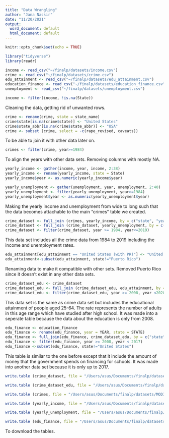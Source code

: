 ---
title: "Data Wrangling"
author: "Jana Nassir"
date: "11/20/2021"
output:
  word_document: default
  html_document: default
---

```{r setup, include=FALSE}
knitr::opts_chunk$set(echo = TRUE)
```

```{r}
library("tidyverse")
library(readr)
```

```{r}
income <- read_csv("~/finalp/datasets/income.csv")
crime <- read_csv("~/finalp/datasets/crime.csv")
edu_attainment <- read_csv("~/finalp/datasets/edu_attainment.csv")
education_finance <- read_csv("~/finalp/datasets/education_finance.csv")
unemployment <- read_csv("~/finalp/datasets/unemployment.csv")
```

```{r}
income <- filter(income, !is.na(State))
```
Cleaning the data, getting rid of unwanted rows.

```{r}
crime <- rename(crime, state = state_name)
crime$state[is.na(crime$state)] <- "United States"
crime$state_abbr[is.na(crime$state_abbr)] <- "USA"
crime <- subset (crime, select = -c(rape_revised, caveats))
```

To be able to join it with other data later on.

```{r}
crimes <- filter(crime, year>=1984)
```

To align the years with other data sets. Removing columns with mostly NA.

```{r}
yearly_income <- gather(income, year, income, 2:38) 
yearly_income <- rename(yearly_income, state = State)
yearly_income$year <- as.numeric(yearly_income$year)
```

```{r cars}
yearly_unemployment <- gather(unemployment, year, unemployment, 2:40)
yearly_unemployment <- filter(yearly_unemployment, year>=1984)
yearly_unemployment$year <- as.numeric(yearly_unemployment$year)
```

Making the yearly income and unemployment from wide to long such that the data becomes attachable to the main "crimes" table we created. 

```{r}
crime_dataset <- full_join (crimes, yearly_income, by = c("state", "year"))
crime_dataset <- full_join (crime_dataset, yearly_unemployment, by = c("state", "year"))
crime_dataset <- filter(crime_dataset, year >= 1984, year<=2019)
```

This data set includes all the crime data from 1984 to 2019 including the income and unemployment rates.

```{r}
edu_attainment[edu_attainment == "United States (with PR)"] <- "United States"
edu_attainment<-subset(edu_attainment, state!="Puerto Rico")
```

Renaming data to make it compatible with other sets. Removed Puerto Rico since it doesn't exist in any other data sets.

```{r}
crime_dataset_edu <- crime_dataset
crime_dataset_edu <- full_join (crime_dataset_edu, edu_attainment, by = c("state", "year"))
crime_dataset_edu <- filter(crime_dataset_edu, year >= 2008, year <2020)
```

This data set is the same as crime data set but includes the educational attainment of people aged 25-64. The rate represents the number of adults in this age range which have studied after high school. It was made into a seperate table because the data about the education is only from 2008.

```{r}
edu_finance <- education_finance
edu_finance <- rename(edu_finance, year = YEAR, state = STATE)
edu_finance <- full_join(edu_finance, crime_dataset_edu, by = c("state", "year"))
edu_finance <- filter(edu_finance, year >= 2008, year < 2017)
edu_finance <-subset(edu_finance, state!="United States")
```

This table is similar to the one before except that it include the amount of money that the government spends on financing for schools. It was made into another data set because it is only up to 2017. 


```{r}
write.table (crime_dataset, file = "/Users/asus/Documents/finalp/datasets/MODIFIED/crime_dataset.csv", row.names = F, sep = ",")

write.table (crime_dataset_edu, file = "/Users/asus/Documents/finalp/datasets/MODIFIED/crime_dataset_edu.csv", row.names = F, sep = ",")

write.table (crimes, file = "/Users/asus/Documents/finalp/datasets/MODIFIED/crimes.csv", row.names = F, sep = ",")

write.table (yearly_income, file = "/Users/asus/Documents/finalp/datasets/MODIFIED/yearly_income.csv", row.names = F, sep = ",")

write.table (yearly_unemployment, file = "/Users/asus/Documents/finalp/datasets/MODIFIED/yearly_unemployment.csv", row.names = F, sep = ",")

write.table (edu_finance, file = "/Users/asus/Documents/finalp/datasets/MODIFIED/edu_finance.csv", row.names = F, sep = ",")
```

To download the tables. 